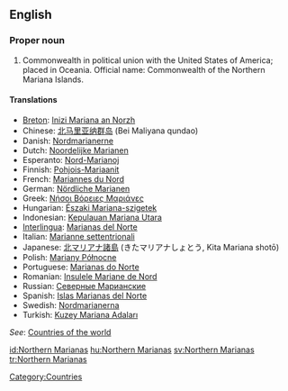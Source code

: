 ==English==

===Proper noun===
{{infl|en|proper noun}}

# Commonwealth in political union with the United States of America; placed in Oceania. Official name: Commonwealth of the Northern Mariana Islands.

====Translations====
* [[Breton]]: [[Inizi Mariana an Norzh]]
* Chinese: [[北马里亚纳群岛]] (Bei Maliyana qundao)
* Danish: [[Nordmarianerne]]
* Dutch: [[Noordelijke Marianen]]
* Esperanto: [[Nord-Marianoj]]
* Finnish: [[Pohjois-Mariaanit]]
* French: [[Mariannes du Nord]]
* German: [[Nördliche Marianen]]
* Greek: [[Νήσοι Βόρειες Μαριάνες]]
* Hungarian: [[Északi Mariana-szigetek]]
* Indonesian: [[Kepulauan Mariana Utara]]
* [[Interlingua]]: [[Marianas del Norte]]
* Italian: [[Marianne settentrionali]]
* Japanese: [[北マリアナ諸島]] (きたマリアナしょとう, Kita Mariana shotō)
* Polish: [[Mariany Północne]]
* Portuguese: [[Marianas do Norte]]
* Romanian: [[Insulele Mariane de Nord]]
* Russian: [[Северные Марианские]]
* Spanish: [[Islas Marianas del Norte]]
* Swedish: [[Nordmarianerna]]
* Turkish: [[Kuzey Mariana Adaları]]

''See'': [[Appendix:Countries of the world|Countries of the world]]

[[Category:Countries]]

[[id:Northern Marianas]]
[[hu:Northern Marianas]]
[[sv:Northern Marianas]]
[[tr:Northern Marianas]]